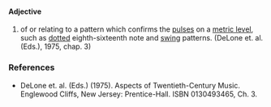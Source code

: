 ====Adjective====
#of or relating to a pattern which confirms the [[pulse]]s on a [[metric level]], such as [[dotted]] eighth-sixteenth note and [[swing]] patterns. (DeLone et. al. (Eds.), 1975, chap. 3)

===References===
*DeLone et. al. (Eds.) (1975). Aspects of Twentieth-Century Music. Englewood Cliffs, New Jersey: Prentice-Hall. ISBN 0130493465, Ch. 3.